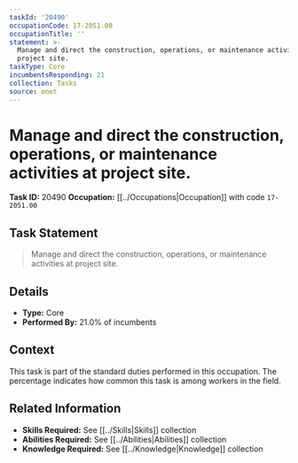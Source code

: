```yaml
---
taskId: '20490'
occupationCode: 17-2051.00
occupationTitle: ''
statement: >-
  Manage and direct the construction, operations, or maintenance activities at
  project site.
taskType: Core
incumbentsResponding: 21
collection: Tasks
source: onet
---
```

# Manage and direct the construction, operations, or maintenance activities at project site.

**Task ID:** 20490
**Occupation:** [[../Occupations|Occupation]] with code `17-2051.00`

## Task Statement

> Manage and direct the construction, operations, or maintenance activities at project site.

## Details

- **Type:** Core
- **Performed By:** 21.0% of incumbents

## Context

This task is part of the standard duties performed in this occupation. The percentage indicates how common this task is among workers in the field.

## Related Information

- **Skills Required:** See [[../Skills|Skills]] collection
- **Abilities Required:** See [[../Abilities|Abilities]] collection
- **Knowledge Required:** See [[../Knowledge|Knowledge]] collection
